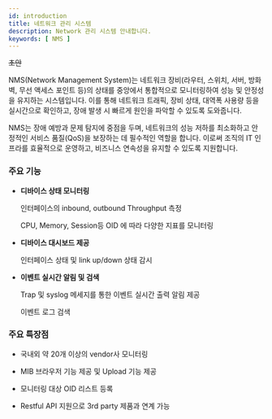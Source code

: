 ```yaml
---
id: introduction
title: 네트워크 관리 시스템
description: Network 관리 시스템 안내합니다. 
keywords: [ NMS ]
---
```


~~초안~~

NMS(Network Management System)는 네트워크 장비(라우터, 스위치, 서버, 방화벽, 무선 액세스 포인트 등)의 상태를 중앙에서 통합적으로 모니터링하여 성능 및 안정성을 유지하는 시스템입니다. 이를 통해 네트워크 트래픽, 장비 상태, 대역폭 사용량 등을 실시간으로 확인하고, 장애 발생 시 빠르게 원인을 파악할 수 있도록 도와줍니다.

NMS는 장애 예방과 문제 탐지에 중점을 두며, 네트워크의 성능 저하를 최소화하고 안정적인 서비스 품질(QoS)을 보장하는 데 필수적인 역할을 합니다. 이로써 조직의 IT 인프라를 효율적으로 운영하고, 비즈니스 연속성을 유지할 수 있도록 지원합니다.

### 주요 기능

* **디바이스 상태 모니터링**
    
    인터페이스의 inbound,  outbound Throughput 측정
    
    CPU, Memory, Session등 OID 에 따라 다양한 지표를 모니터링
    
* **디바이스 대시보드 제공**
    
    인터페이스 상태 및 link up/down 상태 감시
    
* **이벤트 실시간 알림 및 검색**
    
    Trap 및 syslog 메세지를 통한 이벤트 실시간 출력 알림 제공
    
    이벤트 로그 검색 
    

### 주요 특장점

* 국내외 약 20개 이상의 vendor사 모니터링

* MIB 브라우저 기능 제공 및 Upload 기능 제공

* 모니터링 대상 OID 리스트 등록

* Restful API 지원으로 3rd party 제품과 연계 가능